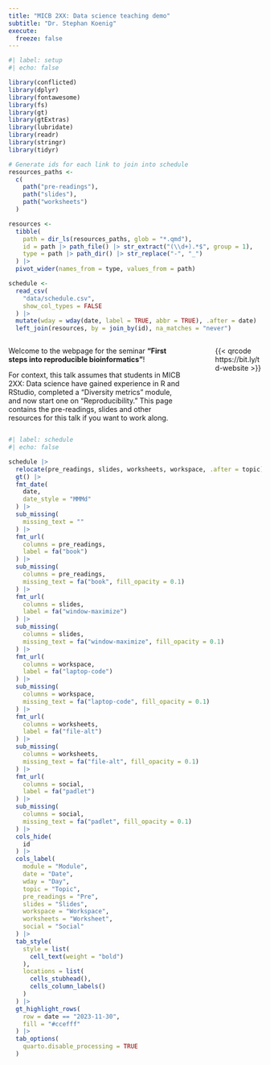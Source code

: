 ```yaml
---
title: "MICB 2XX: Data science teaching demo"
subtitle: "Dr. Stephan Koenig"
execute:
  freeze: false
---
```


```r
#| label: setup
#| echo: false

library(conflicted)
library(dplyr)
library(fontawesome)
library(fs)
library(gt)
library(gtExtras)
library(lubridate)
library(readr)
library(stringr)
library(tidyr)

# Generate ids for each link to join into schedule
resources_paths <- 
  c(
    path("pre-readings"),
    path("slides"),
    path("worksheets")
  )

resources <- 
  tibble(
    path = dir_ls(resources_paths, glob = "*.qmd"),
    id = path |> path_file() |> str_extract("(\\d+).*$", group = 1),
    type = path |> path_dir() |> str_replace("-", "_")
  ) |>
  pivot_wider(names_from = type, values_from = path)

schedule <-
  read_csv(
    "data/schedule.csv",
    show_col_types = FALSE
  ) |>
  mutate(wday = wday(date, label = TRUE, abbr = TRUE), .after = date) |> 
  left_join(resources, by = join_by(id), na_matches = "never")
```

:::: {.columns}

::: {.column width="75%"}
Welcome to the webpage for the seminar **"First steps into reproducible bioinformatics"**!

For context, this talk assumes that students in MICB 2XX: Data science have gained experience in R and RStudio, completed a "Diversity metrics" module, and now start one on "Reproducibility."
This page contains the pre-readings, slides and other resources for this talk if you want to work along.
:::

::: {.column width="5%"}
:::

::: {.column width="20%"}

{{< qrcode https://bit.ly/td-website >}}

:::
::::

```r
#| label: schedule
#| echo: false

schedule |>
  relocate(pre_readings, slides, worksheets, workspace, .after = topic) |>
  gt() |> 
  fmt_date(
    date, 
    date_style = "MMMd"
  ) |> 
  sub_missing(
    missing_text = ""
  ) |> 
  fmt_url(
    columns = pre_readings,
    label = fa("book")
  ) |> 
  sub_missing(
    columns = pre_readings,
    missing_text = fa("book", fill_opacity = 0.1)
  ) |> 
  fmt_url(
    columns = slides,
    label = fa("window-maximize")
  ) |>
  sub_missing(
    columns = slides,
    missing_text = fa("window-maximize", fill_opacity = 0.1)
  ) |>
  fmt_url(
    columns = workspace,
    label = fa("laptop-code")
  ) |>
  sub_missing(
    columns = workspace,
    missing_text = fa("laptop-code", fill_opacity = 0.1)
  ) |>
  fmt_url(
    columns = worksheets,
    label = fa("file-alt")
  ) |>
  sub_missing(
    columns = worksheets,
    missing_text = fa("file-alt", fill_opacity = 0.1)
  ) |>
  fmt_url(
    columns = social,
    label = fa("padlet")
  ) |>
  sub_missing(
    columns = social,
    missing_text = fa("padlet", fill_opacity = 0.1)
  ) |>
  cols_hide(
    id
  ) |>
  cols_label(
    module = "Module",
    date = "Date",
    wday = "Day",
    topic = "Topic",
    pre_readings = "Pre",
    slides = "Slides",
    workspace = "Workspace",
    worksheets = "Worksheet",
    social = "Social"
  ) |> 
  tab_style(
    style = list(
      cell_text(weight = "bold")
    ),
    locations = list(
      cells_stubhead(),
      cells_column_labels()
    )
  ) |> 
  gt_highlight_rows(
    row = date == "2023-11-30",
    fill = "#ccefff"
  ) |> 
  tab_options(
    quarto.disable_processing = TRUE
  )
```
